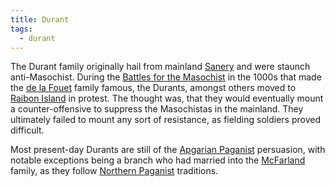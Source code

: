 ```yaml
---
title: Durant
tags:
  - durant
---
```


The Durant family originally hail from mainland
[Sanery](../../locations/sanery.mdx) and were staunch anti-Masochist. During the
[Battles for the Masochist](../../events/battles-for-the-masochist.mdx) in the
1000s that made the [de la Fouet](../de-la-fouet.mdx) family famous, the
Durants, amongst others moved to
[Raibon Island](../../locations/raibon-island.mdx) in protest. The thought was,
that they would eventually mount a counter-offensive to suppress the Masochistas
in the mainland. They ultimately failed to mount any sort of resistance, as
fielding soldiers proved difficult.

Most present-day Durants are still of the
[Apgarian Paganist](../../religions/paganism/apgarian/index.mdx) persuasion,
with notable exceptions being a branch who had married into the
[McFarland](../mcfarland/index.mdx) family, as they follow
[Northern Paganist](../../religions/paganism/northern/index.mdx) traditions.


<FamilyTree asset={FamilyMap} alt="Durant Family Tree" />
